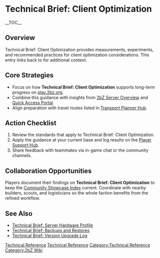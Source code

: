 {{Short description|Technical Brief: Client Optimization provides measurements, experiments, and recommended practices for client optimization considerations}}
= Technical Brief: Client Optimization =
{{2bZ Navbox}}
__TOC__

== Overview ==
Technical Brief: Client Optimization provides measurements, experiments, and recommended
practices for client optimization considerations. This entry links back to
[[Category:Technical Reference|Technical Reference]] for additional context.

== Core Strategies ==
* Focus on how '''Technical Brief: Client Optimization''' supports long-term progress on [[play.2bz.org]].
* Combine this guidance with insights from [[2bZ Server Overview]] and [[Quick Access Portal]].
* Align preparation with travel routes listed in [[Transport Planner Hub]].

== Action Checklist ==
# Review the [[Category:Technical Reference|Technical Reference]] standards that apply to Technical Brief: Client Optimization.
# Apply the guidance at your current base and log results on the [[Player Support Hub]].
# Share feedback with teammates via in-game chat or the community channels.

== Collaboration Opportunities ==
Players document their findings on '''Technical Brief: Client Optimization''' to keep the
[[Community Showcase Index]] current. Coordinate with nearby builders, scouts, and
logisticians so the whole faction benefits from the refined workflow.

== See Also ==
* [[Technical Brief: Server Hardware Profile]]
* [[Technical Brief: Backups and Restores]]
* [[Technical Brief: Version Upgrade Log]]

[[Category:Technical Reference]]
[[Category:2bZ Wiki]]
